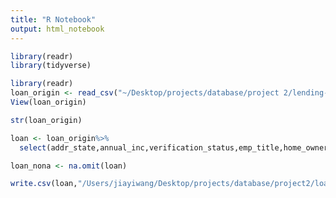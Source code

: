 ```yaml
---
title: "R Notebook"
output: html_notebook
---
```



```r
library(readr)
library(tidyverse)
```


```r
library(readr)
loan_origin <- read_csv("~/Desktop/projects/database/project 2/lending-club-loan-data/loan.csv")
View(loan_origin)
```

```r
str(loan_origin)
```


```r
loan <- loan_origin%>% 
  select(addr_state,annual_inc,verification_status,emp_title,home_ownership,emp_length,total_acc,delinq_2yrs,open_acc,delinq_amnt,earliest_cr_line,pub_rec_bankruptcies,pub_rec,int_rate,grade,last_credit_pull_d,loan_amnt,loan_status,disbursement_method,title,zip_code,funded_amnt,funded_amnt_inv,initial_list_status,purpose,inq_fi,inq_last_12m,mths_since_recent_inq,member_id,mths_since_recent_bc,num_actv_bc_tl,num_bc_sats,num_bc_tl,total_bc_limit,mo_sin_rcnt_tl,num_accts_ever_120_pd,num_sats,num_tl_120dpd_2m,num_tl_30dpd,num_tl_90g_dpd_24m,num_tl_op_past_12m,tot_cur_bal,installment,mo_sin_old_il_acct,mths_since_rcnt_il,num_il_tl,mths_since_rcnt_il)
```



```r
loan_nona <- na.omit(loan)
```


```r
write.csv(loan,"/Users/jiayiwang/Desktop/projects/database/project2/loan.csv")
```